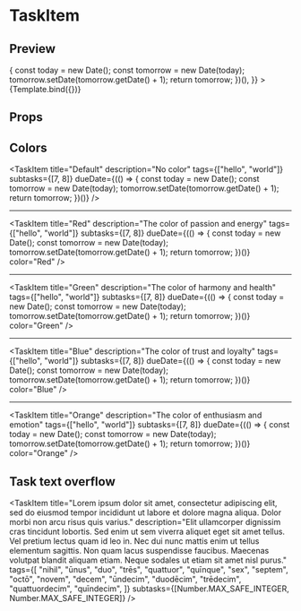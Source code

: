 
<Meta title="Task" component={TaskItem} />

# TaskItem

## Preview


<Preview>
  <Story
    name="Task item"
    args={{
      title: "Example task",
      description: "Tell me something more about it...",
      tags: ["hello", "world"],
      subtasks: [7, 8],
      dueDate: (() => {
        const today = new Date();
        const tomorrow = new Date(today);
        tomorrow.setDate(tomorrow.getDate() + 1);
        return tomorrow;
      })(),
    }}
  >
    {Template.bind({})}
  </Story>
</Preview>

## Props

<ArgsTable of={TaskItem} />

## Colors

<TaskItem
  title="Default"
  description="No color"
  tags={["hello", "world"]}
  subtasks={[7, 8]}
  dueDate={(() => {
    const today = new Date();
    const tomorrow = new Date(today);
    tomorrow.setDate(tomorrow.getDate() + 1);
    return tomorrow;
  })()}
/>

---

<TaskItem
  title="Red"
  description="The color of passion and energy"
  tags={["hello", "world"]}
  subtasks={[7, 8]}
  dueDate={(() => {
    const today = new Date();
    const tomorrow = new Date(today);
    tomorrow.setDate(tomorrow.getDate() + 1);
    return tomorrow;
  })()}
  color="Red"
/>

---

<TaskItem
  title="Green"
  description="The color of harmony and health"
  tags={["hello", "world"]}
  subtasks={[7, 8]}
  dueDate={(() => {
    const today = new Date();
    const tomorrow = new Date(today);
    tomorrow.setDate(tomorrow.getDate() + 1);
    return tomorrow;
  })()}
  color="Green"
/>

---

<TaskItem
  title="Blue"
  description="The color of trust and loyalty"
  tags={["hello", "world"]}
  subtasks={[7, 8]}
  dueDate={(() => {
    const today = new Date();
    const tomorrow = new Date(today);
    tomorrow.setDate(tomorrow.getDate() + 1);
    return tomorrow;
  })()}
  color="Blue"
/>

---

<TaskItem
  title="Orange"
  description="The color of enthusiasm and emotion"
  tags={["hello", "world"]}
  subtasks={[7, 8]}
  dueDate={(() => {
    const today = new Date();
    const tomorrow = new Date(today);
    tomorrow.setDate(tomorrow.getDate() + 1);
    return tomorrow;
  })()}
  color="Orange"
/>

## Task text overflow

<TaskItem
  title="Lorem ipsum dolor sit amet, consectetur adipiscing elit, sed do eiusmod tempor incididunt ut labore et dolore magna aliqua. Dolor morbi non arcu risus quis varius."
  description="Elit ullamcorper dignissim cras tincidunt lobortis. Sed enim ut sem viverra aliquet eget sit amet tellus. Vel pretium lectus quam id leo in. Nec dui nunc mattis enim ut tellus elementum sagittis. Non quam lacus suspendisse faucibus. Maecenas volutpat blandit aliquam etiam. Neque sodales ut etiam sit amet nisl purus."
  tags={[
    "nihil",
    "ūnus",
    "duo",
    "trēs",
    "quattuor",
    "quīnque",
    "sex",
    "septem",
    "octō",
    "novem",
    "decem",
    "ūndecim",
    "duodēcim",
    "trēdecim",
    "quattuordecim",
    "quīndecim",
  ]}
  subtasks={[Number.MAX_SAFE_INTEGER, Number.MAX_SAFE_INTEGER]}
/>

